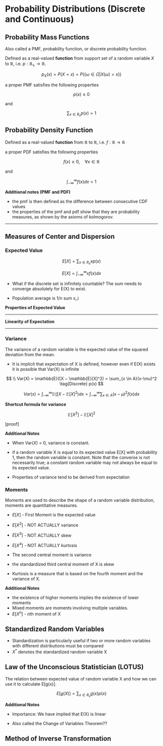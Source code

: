 # Probability Distributions (Discrete and Continuous)

## Probability Mass Functions

Also called a PMF, probability function, or discrete probability function.

Defined as a real-valued **function** from support set of a random variable $X$ to $\mathbb{R}$, i.e. $p: \mathbb{R_x} \rightarrow \mathbb{R}$.

$$
p_X(x) = P(X=x) = P(\{\omega \in \Omega | X(\omega)=x\})
$$

a proper PMF satisfies the following properties

$$
p(x)  \ge 0
$$

and

$$
\sum_{x \in R_x}p(x)=1
$$

## Probability Density Function

Defined as a real-valued **function** from $\mathbb{R}$ to $\mathbb{R}$, i.e. $f: \mathbb{R} \rightarrow \mathbb{R}$

a proper PDF satisfies the following properties

$$
\tag{1} f(x)  \ge 0, \quad \forall x \in \mathbb{R}
$$

and

$$
\int_{-\infty}^{\infty}f(x)dx=1 \tag{2}
$$

**Additional notes (PMF and PDF)**

-   the pmf is then defined as the difference between consecutive CDF values
-   the properties of the pmf and pdf show that they are probability measures, as shown by the axioms of kolmogorov.

------------------------------------------------------------------------

## Measures of Center and Dispersion

### Expected Value

$$
E[X] = \sum_{x \in R_x} xp(x) \tag{Discrete}
$$

$$
E[X] = \int_{-\infty}^\infty{xf(x)}dx \tag{Continuous}
$$

-   What if the discrete set is infinitely countable? The sum needs to converge absolutely for E(X) to exist.

-   Population average is 1/n sum x_i

**Properties of Expected Value**

------------------------------------------------------------------------

**Linearity of Expectation**

------------------------------------------------------------------------

### Variance

The variance of a random variable is the expected value of the squared deviation from the mean.

-   It is implicit that expectation of X is defined, however even if E(X) exists it is possible that Var(X) is infinite

$$
\\ Var(X) = \mathbb{E}([X − \mathbb{E}[X]^2) = \sum_{x \in A}(x-\mu)^2 \tag{Discrete}
p(x)
$$

$$
Var(x) = \int_{-\infty}^{\infty}{\mathbb{E}([X − \mathbb{E}[X]^2)}dx = \int_{-\infty}^{\infty}{\sum_{x \in A}(x-\mu)^2}f(x)dx  \tag{Continuous}
$$

**Shortcut formula for variance**

$$
\mathbb{E}[X^2]-\mathbb{E}[X]^2
$$

[proof]

**Additional Notes**

-   When Var(X) = 0, variance is constant.

-   if a random variable X is equal to its expected value E[X] with probability 1, then the random variable is constant. Note that the converse is not necessarily true; a constant random variable may not always be equal to its expected value.

-   Properties of variance tend to be derived from expectation

### Moments

Moments are used to describe the shape of a random variable distribution, moments are quantitative measures.

-   $E[X]$ - First Moment is the expected value

-   $E[X^2]$ - NOT ACTUALLY variance

-   $E[X^3]$ - NOT ACTUALLY skew

-   $E[X^4]$ - NOT ACTUALLY kurtosis

-   The second central moment is variance

-   the standardized third central moment of X is skew

-   Kurtosis is a measure that is based on the fourth moment and the variance of X.

**Additional Notes**

-   the existence of higher moments implies the existence of lower moments
-   Mixed moments are moments involving multiple variables.
-   $E[X^n]$ - $n$th moment of X

## Standardized Random Variables

-   Standardization is particularly useful if two or more random variables with different distributions must be compared
-   $X^*$ denotes the standardized random variable X

## Law of the Unconscious Statistician (LOTUS)

The relation between expected value of random variable X and how we can use it to calculate E[g(x)].

$$
E[g(X)] = \sum_{x \in R_x} g(x)p(x)
$$

**Additional Notes**

-   Importance: We have implied that E(X) is linear

-   Also called the Change of Variables Theorem??

## Method of Inverse Transformation
